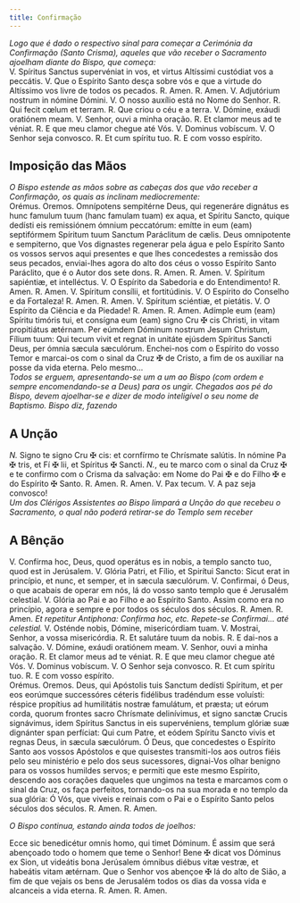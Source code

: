 ```yaml
---
title: Confirmação
---
```


<em>
  Logo que é dado o respectivo sinal para começar a Cerimónia da Confirmação
  (Santo Crisma), aqueles que vão receber o Sacramento ajoelham diante do Bispo,
  que começa:
</em>

<div class="grid grid-cols-2 gap-5">
  <span class="text-justify">
    V. Spíritus Sanctus supervéniat in vos, et virtus Altíssimi custódiat vos a
    peccátis.
  </span>
  <span class="text-justify">
    V. Que o Espírito Santo desça sobre vós e que a virtude do Altíssimo vos
    livre de todos os pecados.
  </span>
  <span class="text-justify">
    <span class="text-red-500">R.</span> Amen.
  </span>
  <span class="text-justify">
    <span class="text-red-500">R.</span> Amen.
  </span>
  <span class="text-justify">V. Adjutórium nostrum in nómine Dómini.</span>
  <span class="text-justify">V. O nosso auxílio está no Nome do Senhor.</span>
  <span class="text-justify">
    <span class="text-red-500">R.</span> Qui fecit cœlum et terram.
  </span>
  <span class="text-justify">
    <span class="text-red-500">R.</span> Que criou o céu e a terra.
  </span>
  <span class="text-justify">V. Dómine, exáudi oratiónem meam.</span>
  <span class="text-justify">V. Senhor, ouvi a minha oração.</span>
  <span class="text-justify">
    <span class="text-red-500">R.</span> Et clamor meus ad te véniat.
  </span>
  <span class="text-justify">
    <span class="text-red-500">R.</span> E que meu clamor chegue até Vós.
  </span>
  <span class="text-justify">V. Dominus vobíscum.</span>
  <span class="text-justify">V. O Senhor seja convosco.</span>
  <span class="text-justify">
    <span class="text-red-500">R.</span> Et cum spíritu tuo.
  </span>
  <span class="text-justify">
    <span class="text-red-500">R.</span> E com vosso espírito.
  </span>
</div>

## Imposição das Mãos

<em>
  O Bispo estende as mãos sobre as cabeças dos que vão receber a Confirmação, os
  quais as inclinam mediocremente:
</em>

<div class="grid grid-cols-2 gap-5">
  <span class="text-red-500 text-center">Orémus.</span>
  <span class="text-red-500 text-center">Oremos.</span>
  <span class="text-justify">
    Omnípotens sempitérne Deus, qui regeneráre dignátus es hunc famulum tuum
    (hanc famulam tuam) ex aqua, et Spíritu Sancto, quique dedísti eis
    remissiónem ómnium peccatórum: emítte in eum (eam) septifórmem Spíritum tuum
    Sanctum Paráclitum de cælis.
  </span>
  <span class="text-justify">
    Deus omnipotente e sempiterno, que Vos dignastes regenerar pela água e pelo
    Espírito Santo os vossos servos aqui presentes e que lhes concedestes a
    remissão dos seus pecados, enviai-lhes agora do alto dos céus o vosso
    Espírito Santo Paráclito, que é o Autor dos sete dons.
  </span>
  <span class="text-justify">
    <span class="text-red-500">R.</span> Amen.
  </span>
  <span class="text-justify">
    <span class="text-red-500">R.</span> Amen.
  </span>
  <span class="text-justify">V. Spíritum sapiéntiæ, et intelléctus.</span>
  <span class="text-justify">
    V. O Espírito da Sabedoria e do Entendimento!
  </span>
  <span class="text-justify">
    <span class="text-red-500">R.</span> Amen.
  </span>
  <span class="text-justify">
    <span class="text-red-500">R.</span> Amen.
  </span>
  <span class="text-justify">V. Spíritum consílii, et fortitúdinis.</span>
  <span class="text-justify">V. O Espírito do Conselho e da Fortaleza!</span>
  <span class="text-justify">
    <span class="text-red-500">R.</span> Amen.
  </span>
  <span class="text-justify">
    <span class="text-red-500">R.</span> Amen.
  </span>
  <span class="text-justify">V. Spíritum sciéntiæ, et pietátis.</span>
  <span class="text-justify">V. O Espírito da Ciência e da Piedade!</span>
  <span class="text-justify">
    <span class="text-red-500">R.</span> Amen.
  </span>
  <span class="text-justify">
    <span class="text-red-500">R.</span> Amen.
  </span>
  <span class="text-justify">
    Adímple eum (eam) Spíritu timóris tui, et consígna eum (eam) signo Cru
    <span class="text-red-500">&#10016;</span> cis Christi, in vitam propitiátus
    ætérnam. Per eúmdem Dóminum nostrum Jesum Christum, Fílium tuum: Qui tecum vivit
    et regnat in unitáte ejúsdem Spíritus Sancti Deus, per ómnia sæcula sæculórum.
  </span>
  <span class="text-justify">
    Enchei-nos com o Espírito do vosso Temor e marcai-os com o sinal da Cruz
    <span class="text-red-500">&#10016;</span> de Cristo, a fim de os auxiliar na
    posse da vida eterna. Pelo mesmo...
  </span>
</div>

<em>
  Todos se erguem, apresentando-se um a um ao Bispo (com ordem e sempre
  encomendando-se a Deus) para os ungir. Chegados aos pé do Bispo, devem
  ajoelhar-se e dizer de modo inteligível o seu nome de Baptismo. Bispo diz,
  fazendo
</em>

## A Unção

<div class="grid grid-cols-2 gap-5">
  <span class="text-justify">
    <em>N. </em>Signo te signo Cru
    <span class="text-red-500">&#10016;</span> cis: et cornfírmo te Chrísmate salútis.
    In nómine Pa <span class="text-red-500">&#10016;</span> tris, et Fí <span class="text-red-500">
      &#10016;
    </span> lii, et Spíritus
    <span class="text-red-500">&#10016;</span> Sancti.
  </span>
  <span class="text-justify">
    <em>N.</em>, eu te marco com o sinal da Cruz
    <span class="text-red-500">&#10016;</span> e te confirmo com o Crisma da salvação:
    em Nome do Pai <span class="text-red-500">&#10016;</span> e do Filho <span class="text-red-500">
      &#10016;
    </span> e do Espírito
    <span class="text-red-500">&#10016;</span> Santo.
  </span>
  <span class="text-justify">
    <span class="text-red-500">R.</span> Amen.
  </span>
  <span class="text-justify">
    <span class="text-red-500">R.</span> Amen.
  </span>
  <span class="text-justify">V. Pax tecum.</span>
  <span class="text-justify">V. A paz seja convosco!</span>
</div>

<em>
  Um dos Clérigos Assistentes ao Bispo limpará a Unção do que recebeu o
  Sacramento, o qual não poderá retirar-se do Templo sem receber
</em>

## A Bênção

<div class="grid grid-cols-2 gap-5">
  <span class="text-justify">
    V. Confírma hoc, Deus, quod operátus es in nobis, a templo sancto tuo, quod
    est in Jerúsalem. V. Glória Patri, et Fílio, et Spirítui Sancto: Sicut erat
    in princípio, et nunc, et semper, et in sæcula sæculórum.
  </span>
  <span class="text-justify">
    V. Confirmai, ó Deus, o que acabais de operar em nós, lá do vosso santo
    templo que é Jerusalém celestial. V. Glória ao Pai e ao Filho e ao Espírito
    Santo. Assim como era no princípio, agora e sempre e por todos os séculos
    dos séculos.
  </span>
  <span class="text-justify">
    <span class="text-red-500">R.</span> Amen.
  </span>
  <span class="text-justify">
    <span class="text-red-500">R.</span> Amen.
  </span>
  <span class="text-justify">
    <em>Et repetitur Antiphona: Confírma hoc, etc.</em>
  </span>
  <span class="text-justify">
    <em>Repete-se Confirmai... até celestial.</em>
  </span>
  <span class="text-justify">
    V. Osténde nobis, Dómine, misericórdiam tuam.
  </span>
  <span class="text-justify">V. Mostrai, Senhor, a vossa misericórdia.</span>
  <span class="text-justify">
    <span class="text-red-500">R.</span> Et salutáre tuum da nobis.
  </span>
  <span class="text-justify">
    <span class="text-red-500">R.</span> E dai-nos a salvação.
  </span>
  <span class="text-justify">V. Dómine, exáudi oratiónem meam.</span>
  <span class="text-justify">V. Senhor, ouvi a minha oração.</span>
  <span class="text-justify">
    <span class="text-red-500">R.</span> Et clamor meus ad te véniat.
  </span>
  <span class="text-justify">
    <span class="text-red-500">R.</span> E que meu clamor chegue até Vós.
  </span>
  <span class="text-justify">V. Dominus vobíscum.</span>
  <span class="text-justify">V. O Senhor seja convosco.</span>
  <span class="text-justify">
    <span class="text-red-500">R.</span> Et cum spíritu tuo.
  </span>
  <span class="text-justify">
    <span class="text-red-500">R.</span> E com vosso espírito.
  </span>
</div>

<div class="grid grid-cols-2 gap-5">
  <span class="text-red-500 text-center">Orémus.</span>
  <span class="text-red-500 text-center">Oremos.</span>
  <span class="text-justify">
    Deus, qui Apóstolis tuis Sanctum dedísti Spíritum, et per eos eorúmque
    successóres céteris fidélibus tradéndum esse voluísti: réspice propítius ad
    humilitátis nostræ famulátum, et præsta; ut eórum corda, quorum frontes
    sacro Chrísmate delinívimus, et signo sanctæ Crucis signávimus, idem
    Spíritus Sanctus in eis supervéniens, templum glóriæ suæ dignánter span
    perfíciat: Qui cum Patre, et eódem Spíritu Sancto vivis et regnas Deus, in
    sæcula sæculórum.
  </span>
  <span class="text-justify">
    Ó Deus, que concedestes o Espírito Santo aos vossos Apóstolos e que
    quisestes transmiti-los aos outros fiéis pelo seu ministério e pelo dos seus
    sucessores, dignai-Vos olhar benigno para os vossos humildes servos; e
    permiti que este mesmo Espírito, descendo aos corações daqueles que ungimos
    na testa e marcamos com o sinal da Cruz, os faça perfeitos, tornando-os na
    sua morada e no templo da sua glória: Ó Vós, que viveis e reinais com o Pai
    e o Espírito Santo pelos séculos dos séculos.
  </span>
  <span class="text-justify">
    <span class="text-red-500">R.</span> Amen.
  </span>
  <span class="text-justify">
    <span class="text-red-500">R.</span> Amen.
  </span>
</div>

<em>O Bispo continua, estando ainda todos de joelhos:</em>

<div class="grid grid-cols-2 gap-5">
  <span class="text-justify">
    Ecce sic benedicétur omnis homo, qui timet Dóminum.
  </span>
  <span class="text-justify">
    É assim que será abençoado todo o homem que teme o Senhor!
  </span>
  <span class="text-justify">
    Bene <span class="text-red-500">&#10016;</span> dicat vos Dóminus ex Sion,
    ut videátis bona Jerúsalem ómnibus diébus vitæ vestræ, et habeátis vitam
    ætérnam.
  </span>
  <span class="text-justify">
    Que o Senhor vos abençoe <span class="text-red-500">&#10016;</span> lá do
    alto de Sião, a fim de que vejais os bens de Jerusalém todos os dias da
    vossa vida e alcanceis a vida eterna.
  </span>
  <span class="text-justify">
    <span class="text-red-500">R.</span> Amen.
  </span>
  <span class="text-justify">
    <span class="text-red-500">R.</span> Amen.
  </span>
</div>
